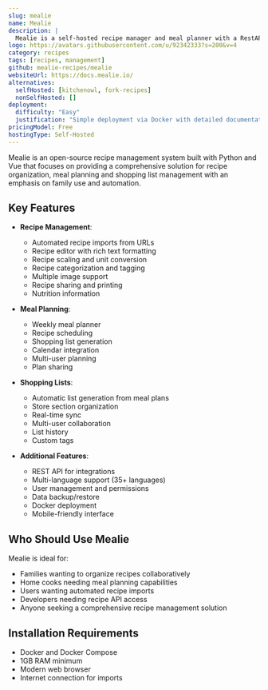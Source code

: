 ```yaml
---
slug: mealie
name: Mealie
description: |
  Mealie is a self-hosted recipe manager and meal planner with a RestAPI backend and Vue frontend, offering automated recipe imports, meal planning, shopping lists and a pleasant user experience for the whole family.
logo: https://avatars.githubusercontent.com/u/92342333?s=200&v=4
category: recipes
tags: [recipes, management]
github: mealie-recipes/mealie
websiteUrl: https://docs.mealie.io/
alternatives:
  selfHosted: [kitchenowl, fork-recipes]
  nonSelfHosted: []
deployment:
  difficulty: "Easy"
  justification: "Simple deployment via Docker with detailed documentation."
pricingModel: Free
hostingType: Self-Hosted
---
```


Mealie is an open-source recipe management system built with Python and Vue that focuses on providing a comprehensive solution for recipe organization, meal planning and shopping list management with an emphasis on family use and automation.

## Key Features

- **Recipe Management**:

  - Automated recipe imports from URLs
  - Recipe editor with rich text formatting
  - Recipe scaling and unit conversion
  - Recipe categorization and tagging
  - Multiple image support
  - Recipe sharing and printing
  - Nutrition information

- **Meal Planning**:

  - Weekly meal planner
  - Recipe scheduling
  - Shopping list generation
  - Calendar integration
  - Multi-user planning
  - Plan sharing

- **Shopping Lists**:

  - Automatic list generation from meal plans
  - Store section organization
  - Real-time sync
  - Multi-user collaboration
  - List history
  - Custom tags

- **Additional Features**:
  - REST API for integrations
  - Multi-language support (35+ languages)
  - User management and permissions
  - Data backup/restore
  - Docker deployment
  - Mobile-friendly interface

## Who Should Use Mealie

Mealie is ideal for:

- Families wanting to organize recipes collaboratively
- Home cooks needing meal planning capabilities
- Users wanting automated recipe imports
- Developers needing recipe API access
- Anyone seeking a comprehensive recipe management solution

## Installation Requirements

- Docker and Docker Compose
- 1GB RAM minimum
- Modern web browser
- Internet connection for imports
